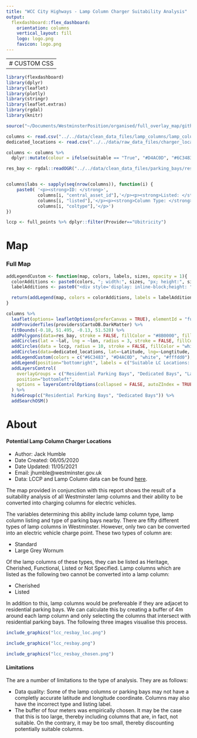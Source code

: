 ```yaml
---
title: "WCC City Highways - Lamp Column Charger Suitability Analysis"
output: 
  flexdashboard::flex_dashboard:
    orientation: columns
    vertical_layout: fill
    logo: logo.png
    favicon: logo.png
---
```


---
# CUSTOM CSS
--- 
<style>                     
.navbar {
  background-color:#2c3e50;
  border-color: black;
}

div .chart-stage .chart-stage-flex {
  padding-left: 0px;
}

.navbar-inverse .navbar-nav>.active>a {
  background-color: #1a242f;
}

.navbar-inverse .navbar-nav>li>a:hover {
  background-color: #1a242f;
}

.navbar-inverse .navbar-nav>.active>a, .navbar-inverse .navbar-nav>.active>a:hover, .navbar-inverse .navbar-nav>.active>a:focus {
  background-color: #1a242f;
}

.nav-tabs-custom > .nav-tabs > li.active {
  border-top-color: #1a242f;
}

.awesome-marker {
  transform: scale(0.5,0.5)
}

.storyboard-nav .sbframelist ul li.active {
    background: #2c3e50;
}

.leaflet-control-layers-expanded {
  color: white;
  background: black;
}

.leaflet .legend i{
  border-radius: 50%;
  width: 10px;
  height: 10px;
  margin-top: 4px;
}

.leaflet-control-attribution {
  display: none;
}

#full_map {
    background: #000;
}  

.legend {
  color: white;
  background: black;
}

.leaflet-popup-content-wrapper, .leaflet-popup-tip {
  background: black;
  color: white;
}
</style> 

```r
library(flexdashboard)
library(dplyr)
library(leaflet)
library(plotly)
library(stringr)
library(leaflet.extras)
library(rgdal)
library(knitr)
```

```r
source("~/Documents/WestminsterPosition/organised/full_overlay_map/github_pages_ev_map/concat_data.R")

columns <- read.csv("../../data/clean_data_files/lamp_columns/lamp_column_assets.csv", stringsAsFactors = FALSE)
dedicated_locations <- read.csv("../../data/raw_data_files/charger_locations/EV_Charge_Points_List_WebMap.csv")

columns <- columns %>%
  dplyr::mutate(colour = ifelse(suitable == "True", "#D4AC0D", "#6C3483"))

res_bay <- rgdal::readOGR("../../data/clean_data_files/parking_bays/res_bays.json")


columns$labs <- sapply(seq(nrow(columns)), function(i) {
    paste0( '<p><strong>ID: </strong>', 
            columns[i, "central_asset_id"],'</p><p><strong>Listed: </strong>', 
            columns[i, "listed"],'</p><p><strong>Column Type: </strong>',
            columns[i, "coltype"],'</p>') 
})

lccp <- full_points %>% dplyr::filter(Provider=="Ubitricity")
```

Map {data-icon="glyphicon-flash"}
=====================================  

### Full Map {.no-padding .no-title}

```r
addLegendCustom <- function(map, colors, labels, sizes, opacity = 1){
  colorAdditions <- paste0(colors, "; width:", sizes, "px; height:", sizes, "px")
  labelAdditions <- paste0("<div style='display: inline-block;height: ", sizes, "px;margin-top: 4px;line-height: ", sizes, "px;'>", labels, "</div>")

  return(addLegend(map, colors = colorAdditions, labels = labelAdditions, opacity = opacity))
}

columns %>%
  leaflet(options= leafletOptions(preferCanvas = TRUE), elementId = "full_map") %>%
  addProviderTiles(providers$CartoDB.DarkMatter) %>% 
  fitBounds(-0.18, 51.495, -0.13, 51.528) %>%
  addPolygons(data=res_bay, stroke = FALSE, fillColor = "#8B0000", fillOpacity = 1, group="Residential Parking Bays") %>%
  addCircles(lat = ~lat, lng = ~lon, radius = 3, stroke = FALSE, fillColor = ~colour, fillOpacity = 1, popup=~labs, group="Lamp Columns") %>%
  addCircles(data = lccp, radius = 10, stroke = FALSE, fillColor = "white", fillOpacity = 1, group="Lamp Column Chargers", popup=~labs)  %>%
  addCircles(data=dedicated_locations, lat=~Latitude, lng=~Longtitude, radius = 15, stroke=FALSE, fillColor = "#fffdd0", fillOpacity = 1, group="Dedicated Bays", popup=~Charge_Point) %>%
  addLegendCustom(colors = c("#6C3483", "#D4AC0D", "white", "#fffdd0"), labels = c("Non Convertible LC", "Potentially Convertible LC", "Existing LCCP", "Dedicated Bays"), sizes = c(15, 15, 20, 25)) %>%
  addLegend(position="bottomright", labels = c("Suitable LC Locations: 2,621", "Unsuitable LC Locations: 9,667", "Existing LC Charge Points: 313"), values="d", colors = c("black","black","black")) %>%
  addLayersControl(
    overlayGroups = c("Residential Parking Bays", "Dedicated Bays", "Lamp Columns", "Lamp Column Chargers"),
    position="bottomleft",
    options = layersControlOptions(collapsed = FALSE, autoZIndex = TRUE)
  ) %>%
  hideGroup(c("Residential Parking Bays", "Dedicated Bays")) %>%
  addSearchOSM() 
```


About {data-icon="fa-bars"}
===================================== 

#### Potential Lamp Column Charger Locations

* Author: Jack Humble
* Date Created: 06/05/2020
* Date Updated: 11/05/2021
* Email: jhumble@westminster.gov.uk
* Data: LCCP and Lamp Column data can be found [here](https://github.com/Jhumbl/lccp_suitability/tree/main/data).

The map provided in conjunction with this report shows the result of a suitability analysis of all Westminster lamp columns and their ability to be converted into charging columns for electric vehicles.

The variables determining this ability include lamp column type, lamp column listing and type of parking bays nearby. There are fifty different types of lamp columns in Westminster. However, only two can be converted into an electric vehicle charge point. These two types of column are:

* Standard
* Large Grey Wornum

Of the lamp columns of these types, they can be listed as Heritage, Cherished, Functional, Listed or Not Specified. Lamp columns which are listed as the following two cannot be converted into a lamp column:

* Cherished
* Listed

In addition to this, lamp columns would be prefereable if they are adjacet to residential parking bays. We can calculate this by creating a buffer of 4m around each lamp column and only selecting the columns that intersect with residential parking bays. The following three images visualise this process.

```r
include_graphics("lcc_resbay_loc.png")
```

```r
include_graphics("lcc_resbay.png")
```

```r
include_graphics("lcc_resbay_chosen.png")
```

#### Limitations

The are a number of limitations to the type of analysis. They are as follows:

* Data quality: Some of the lamp columns or parking bays may not have a completly accurate latitude and longitude coordinate. Columns may also have the incorrect type and listing label.
* The buffer of four meters was empirically chosen. It may be the case that this is too large, thereby including columns that are, in fact, not suitable. On the contrary, it may be too small, thereby discounting potentially suitable columns.


